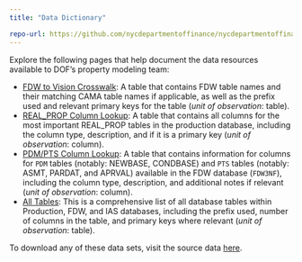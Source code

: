 ```yaml
---
title: "Data Dictionary"

repo-url: https://github.com/nycdepartmentoffinance/nycdepartmentoffinance.github.io
---
```


Explore the following pages that help document the data resources available to DOF's property modeling team:

-   [FDW to Vision Crosswalk](fdw_crosswalk.html): A table that contains FDW table names and 
their matching CAMA table names if applicable, as well as the prefix used and relevant primary keys 
for the table (*unit of observation*: table).
-   [REAL_PROP Column Lookup](production_columns.html): A table that contains all columns for the most important REAL_PROP tables in the production database, including the column type, description, and if it is a primary key (*unit of observation*: column).
-   [PDM/PTS Column Lookup](pts_columns.html): A table that contains information for columns for `PDM` tables (notably: NEWBASE, CONDBASE) and `PTS` tables (notably: ASMT, PARDAT, and APRVAL) available in the FDW database (`FDW3NF`), including the column type, description, and additional notes if relevant (*unit of observation*: column).
-   [All Tables](all_tables.html): This is a comprehensive list of all database tables within Production, FDW, and IAS databases, including the prefix used, number of columns in the table, and primary keys where relevant (*unit of observation*: table).

To download any of these data sets, visit the source data [here](https://github.com/nycdepartmentoffinance/nycdepartmentoffinance.github.io/tree/main/tables).

